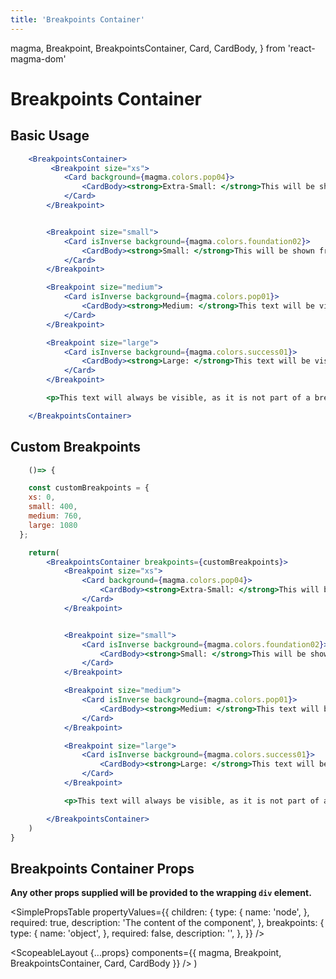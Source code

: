 ```yaml
---
title: 'Breakpoints Container'
---
```


  magma,
  Breakpoint,
  BreakpointsContainer,
  Card,
  CardBody,
} from 'react-magma-dom'

# Breakpoints Container

## Basic Usage

```.jsx
    <BreakpointsContainer>
         <Breakpoint size="xs">
            <Card background={magma.colors.pop04}>
                <CardBody><strong>Extra-Small: </strong>This will be shown from 0 pixels, up to 599px.</CardBody>
            </Card>
        </Breakpoint>


        <Breakpoint size="small">
            <Card isInverse background={magma.colors.foundation02}>
                <CardBody><strong>Small: </strong>This will be shown from 600px pixels up to 959px.</CardBody>
            </Card>
        </Breakpoint>

        <Breakpoint size="medium">
            <Card isInverse background={magma.colors.pop01}>
                <CardBody><strong>Medium: </strong>This text will be visible when the browser width is 960px and up to 1279px.</CardBody>
            </Card>
        </Breakpoint>

        <Breakpoint size="large">
            <Card isInverse background={magma.colors.success01}>
                <CardBody><strong>Large: </strong>This text will be visible when the browser width is 1280px and greater.</CardBody>
            </Card>
        </Breakpoint>

        <p>This text will always be visible, as it is not part of a breakpoint.</p>

    </BreakpointsContainer>
```

## Custom Breakpoints

```.jsx
    ()=> {

    const customBreakpoints = {
    xs: 0,
    small: 400,
    medium: 760,
    large: 1080
  };

    return(
        <BreakpointsContainer breakpoints={customBreakpoints}>
            <Breakpoint size="xs">
                <Card background={magma.colors.pop04}>
                    <CardBody><strong>Extra-Small: </strong>This will be shown from 0 pixels, up to 499px.</CardBody>
                </Card>
            </Breakpoint>


            <Breakpoint size="small">
                <Card isInverse background={magma.colors.foundation02}>
                    <CardBody><strong>Small: </strong>This will be shown from 400px pixels up to 759px.</CardBody>
                </Card>
            </Breakpoint>

            <Breakpoint size="medium">
                <Card isInverse background={magma.colors.pop01}>
                    <CardBody><strong>Medium: </strong>This text will be visible when the browser width is 760px and up to 1079px.</CardBody>
                </Card>
            </Breakpoint>

            <Breakpoint size="large">
                <Card isInverse background={magma.colors.success01}>
                    <CardBody><strong>Large: </strong>This text will be visible when the browser width is 1080px and greater.</CardBody>
                </Card>
            </Breakpoint>

            <p>This text will always be visible, as it is not part of a breakpoint.</p>

        </BreakpointsContainer>
    )
}
```

## Breakpoints Container Props

**Any other props supplied will be provided to the wrapping `div` element.**

<SimplePropsTable
  propertyValues={{
    children: {
      type: {
        name: 'node',
      },
      required: true,
      description: 'The content of the component',
    },
    breakpoints: {
      type: {
        name: 'object',
      },
      required: false,
      description: '',
    },
  }}
/>

  <ScopeableLayout
    {...props}
    components={{ magma, Breakpoint, BreakpointsContainer, Card, CardBody }}
  />
)
